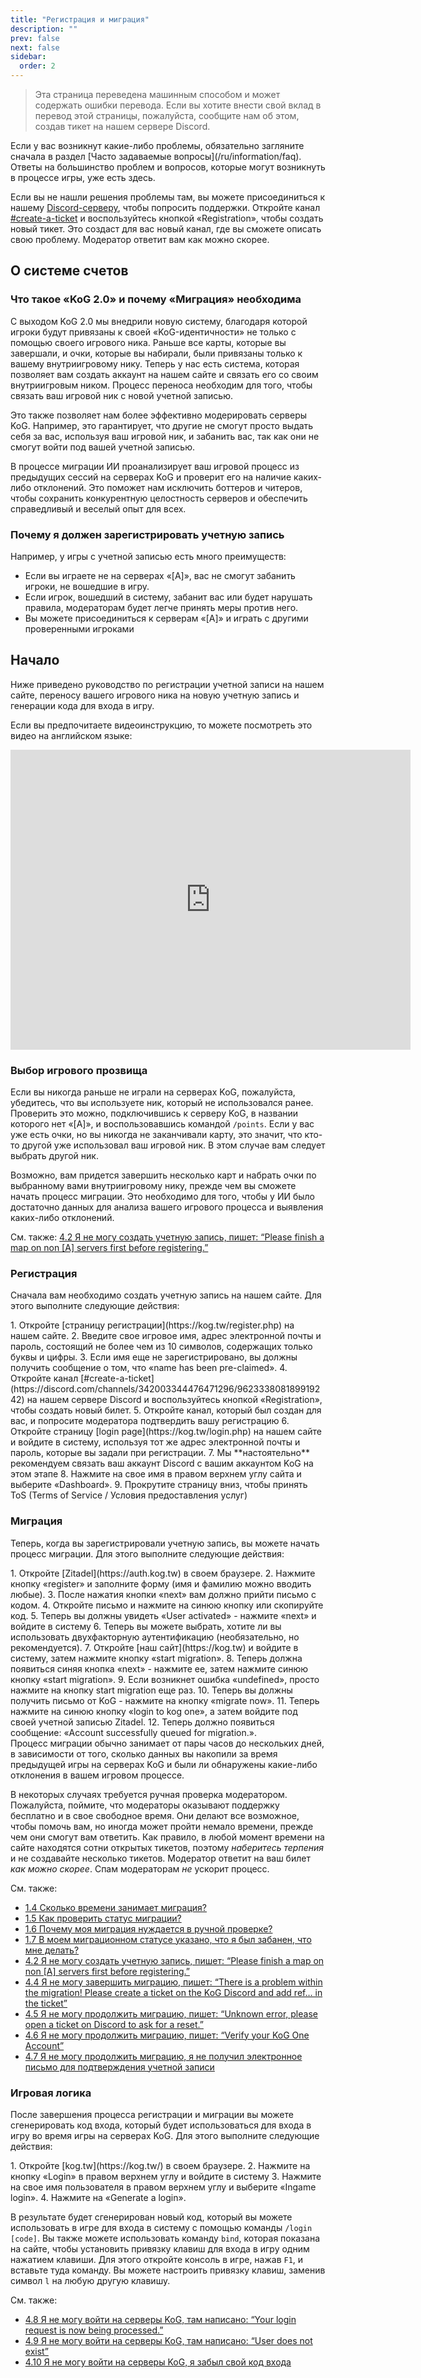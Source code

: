 ```yaml
---
title: "Регистрация и миграция"
description: ""
prev: false
next: false
sidebar:
  order: 2
---
```



> <Icon name="translate" size="2em" class="paragraph-leading-icon" /> Эта страница переведена машинным способом и может содержать ошибки перевода. Если вы хотите внести свой вклад в перевод этой страницы, пожалуйста, сообщите нам об этом, создав тикет на нашем сервере Discord.

<Aside type="tip">
Если у вас возникнут какие-либо проблемы, обязательно загляните сначала в раздел [Часто задаваемые вопросы](/ru/information/faq). Ответы на большинство проблем и вопросов, которые могут возникнуть в процессе игры, уже есть здесь.

Если вы не нашли решения проблемы там, вы можете присоединиться к нашему [Discord-серверу](https://discord.kog.tw), чтобы попросить поддержки. Откройте канал [#create-a-ticket](https://discord.com/channels/342003344476471296/962333808189919242) и воспользуйтесь кнопкой «Registration», чтобы создать новый тикет. Это создаст для вас новый канал, где вы сможете описать свою проблему. Модератор ответит вам как можно скорее.
</Aside>

## О системе счетов

### Что такое «KoG 2.0» и почему «Миграция» необходима

С выходом <nobr>KoG 2.0</nobr> мы внедрили новую систему, благодаря которой игроки будут привязаны к своей <nobr>«KoG-идентичности»</nobr> не только с помощью своего игрового ника. Раньше все карты, которые вы завершали, и очки, которые вы набирали, были привязаны только к вашему внутриигровому нику. Теперь у нас есть система, которая позволяет вам создать аккаунт на нашем сайте и связать его со своим внутриигровым ником. Процесс переноса необходим для того, чтобы связать ваш игровой ник с новой учетной записью.

Это также позволяет нам более эффективно модерировать серверы KoG. Например, это гарантирует, что другие не смогут просто выдать себя за вас, используя ваш игровой ник, и забанить вас, так как они не смогут войти под вашей учетной записью.

В процессе миграции ИИ проанализирует ваш игровой процесс из предыдущих сессий на серверах KoG и проверит его на наличие каких-либо отклонений. Это поможет нам исключить боттеров и читеров, чтобы сохранить конкурентную целостность серверов и обеспечить справедливый и веселый опыт для всех.

### Почему я должен зарегистрировать учетную запись

Например, у игры с учетной записью есть много преимуществ:

- Если вы играете не на серверах «[A]», вас не смогут забанить игроки, не вошедшие в игру.
- Если игрок, вошедший в систему, забанит вас или будет нарушать правила, модераторам будет легче принять меры против него.
- Вы можете присоединиться к серверам «[A]» и играть с другими проверенными игроками

## Начало

Ниже приведено руководство по регистрации учетной записи на нашем сайте, переносу вашего игрового ника на новую учетную запись и генерации кода для входа в игру. 

Если вы предпочитаете видеоинструкцию, то можете посмотреть это видео на английском языке:

<iframe width="640" height="480" src="https://www.youtube.com/embed/d1kbt-srlac" title="KoG Registration &amp; Migration Tutorial" frameborder="0" allow="accelerometer; autoplay; clipboard-write; encrypted-media; gyroscope; picture-in-picture; web-share" referrerpolicy="strict-origin-when-cross-origin" allowfullscreen></iframe>

### Выбор игрового прозвища

Если вы никогда раньше не играли на серверах KoG, пожалуйста, убедитесь, что вы используете ник, который не использовался ранее. Проверить это можно, подключившись к серверу KoG, в названии которого нет «[A]», и воспользовавшись командой `/points`. Если у вас уже есть очки, но вы никогда не заканчивали карту, это значит, что кто-то другой уже использовал ваш игровой ник. В этом случае вам следует выбрать другой ник.

<Aside>
Возможно, вам придется завершить несколько карт и набрать очки по выбранному вами внутриигровому нику, прежде чем вы сможете начать процесс миграции. Это необходимо для того, чтобы у ИИ было достаточно данных для анализа вашего игрового процесса и выявления каких-либо отклонений.

См. также: [4.2 Я не могу создать учетную запись, пишет: “Please finish a map on non [A] servers first before registering.”](/ru/information/faq/#42-я-не-могу-создать-учетную-запись-пишет-please-finish-a-map-on-non-a-servers-first-before-registering)
</Aside>

### Регистрация

Сначала вам необходимо создать учетную запись на нашем сайте. Для этого выполните следующие действия:

<Steps>
1. Откройте [страницу регистрации](https://kog.tw/register.php) на нашем сайте.
2. Введите свое игровое имя, адрес электронной почты и пароль, состоящий не более чем из 10 символов, содержащих только буквы и цифры.
3. Если имя еще не зарегистрировано, вы должны получить сообщение о том, что «name has been pre-claimed».
4. Откройте канал [#create-a-ticket](https://discord.com/channels/342003344476471296/962333808189919242) на нашем сервере Discord и воспользуйтесь кнопкой «Registration», чтобы создать новый билет.
5. Откройте канал, который был создан для вас, и попросите модератора подтвердить вашу регистрацию
6. Откройте страницу [login page](https://kog.tw/login.php) на нашем сайте и войдите в систему, используя тот же адрес электронной почты и пароль, которые вы задали при регистрации.
7. Мы **настоятельно** рекомендуем связать ваш аккаунт Discord с вашим аккаунтом KoG на этом этапе
8. Нажмите на свое имя в правом верхнем углу сайта и выберите «Dashboard».
9. Прокрутите страницу вниз, чтобы принять ToS (Terms of Service / Условия предоставления услуг)
</Steps>

### Миграция

Теперь, когда вы зарегистрировали учетную запись, вы можете начать процесс миграции. Для этого выполните следующие действия:

<Steps>
1. Откройте [Zitadel](https://auth.kog.tw) в своем браузере.
2. Нажмите кнопку «register» и заполните форму (имя и фамилию можно вводить любые).
3. После нажатия кнопки «next» вам должно прийти письмо с кодом.
4. Откройте письмо и нажмите на синюю кнопку или скопируйте код.
5. Теперь вы должны увидеть «User activated» - нажмите «next» и войдите в систему
6. Теперь вы можете выбрать, хотите ли вы использовать двухфакторную аутентификацию (необязательно, но рекомендуется).
7. Откройте [наш сайт](https://kog.tw) и войдите в систему, затем нажмите кнопку «start migration».
8. Теперь должна появиться синяя кнопка «next» - нажмите ее, затем нажмите синюю кнопку «start migration».
9. Если возникнет ошибка «undefined», просто нажмите на кнопку start migration еще раз.
10. Теперь вы должны получить письмо от KoG - нажмите на кнопку «migrate now».
11. Теперь нажмите на синюю кнопку «login to kog one», а затем войдите под своей учетной записью Zitadel.
12. Теперь должно появиться сообщение: «Account successfully queued for migration.». 
</Steps>

<Aside type="caution">
Процесс миграции обычно занимает от пары часов до нескольких дней, в зависимости от того, сколько данных вы накопили за время предыдущей игры на серверах KoG и были ли обнаружены какие-либо отклонения в вашем игровом процессе.

В некоторых случаях требуется ручная проверка модератором. Пожалуйста, поймите, что модераторы оказывают поддержку бесплатно и в свое свободное время. Они делают все возможное, чтобы помочь вам, но иногда может пройти немало времени, прежде чем они смогут вам ответить. Как правило, в любой момент времени на сайте находятся сотни открытых тикетов, поэтому *наберитесь терпения* и не создавайте несколько тикетов. Модератор ответит на ваш билет *как можно скорее*. Спам модераторам _не_ ускорит процесс.
</Aside>


См. также:
- [1.4 Сколько времени занимает миграция?](/ru/information/faq/#14-сколько-времени-занимает-миграция)
- [1.5 Как проверить статус миграции?](/ru/information/faq/#15-как-проверить-статус-миграции)
- [1.6 Почему моя миграция нуждается в ручной проверке?](/ru/information/faq/#16-почему-моя-миграция-нуждается-в-ручной-проверке)
- [1.7 В моем миграционном статусе указано, что я был забанен, что мне делать?](/ru/information/faq/#17-в-моем-миграционном-статусе-указано-что-я-был-забанен-что-мне-делать)
- [4.2 Я не могу создать учетную запись, пишет: “Please finish a map on non [A] servers first before registering.”](/ru/information/faq/#42-я-не-могу-создать-учетную-запись-пишет-please-finish-a-map-on-non-a-servers-first-before-registering)
- [4.4 Я не могу завершить миграцию, пишет: “There is a problem within the migration! Please create a ticket on the KoG Discord and add ref… in the ticket”](/ru/information/faq/#44-я-не-могу-завершить-миграцию-пишет-there-is-a-problem-within-the-migration-please-create-a-ticket-on-the-kog-discord-and-add-ref-in-the-ticket)
- [4.5 Я не могу продолжить миграцию, пишет: “Unknown error, please open a ticket on Discord to ask for a reset.”](/ru/information/faq/#45-я-не-могу-продолжить-миграцию-пишет-unknown-error-please-open-a-ticket-on-discord-to-ask-for-a-reset)
- [4.6 Я не могу продолжить миграцию, пишет: “Verify your KoG One Account”](/ru/information/faq/#46-я-не-могу-продолжить-миграцию-пишет-verify-your-kog-one-account)
- [4.7 Я не могу продолжить миграцию, я не получил электронное письмо для подтверждения учетной записи](/ru/information/faq/#47-я-не-могу-продолжить-миграцию-я-не-получил-электронное-письмо-для-подтверждения-учетной-записи)

### Игровая логика

После завершения процесса регистрации и миграции вы можете сгенерировать код входа, который будет использоваться для входа в игру во время игры на серверах KoG. Для этого выполните следующие действия:

<Steps>
1. Откройте [kog.tw](https://kog.tw/) в своем браузере.
2. Нажмите на кнопку «Login» в правом верхнем углу и войдите в систему
3. Нажмите на свое имя пользователя в правом верхнем углу и выберите «Ingame login».
4. Нажмите на «Generate a login».
</Steps>

В результате будет сгенерирован новый код, который вы можете использовать в игре для входа в систему с помощью команды <nobr>`/login [code]`</nobr>. Вы также можете использовать команду `bind`, которая показана на сайте, чтобы установить привязку клавиш для входа в игру одним нажатием клавиши. Для этого откройте консоль в игре, нажав `F1`, и вставьте туда команду. Вы можете настроить привязку клавиш, заменив символ `l` на любую другую клавишу.

См. также:
- [4.8 Я не могу войти на серверы KoG, там написано: “Your login request is now being processed.”](/ru/information/faq/#48-я-не-могу-войти-на-серверы-kog-там-написано-your-login-request-is-now-being-processed)
- [4.9 Я не могу войти на серверы KoG, там написано: “User does not exist”](/ru/information/faq/#49-я-не-могу-войти-на-серверы-kog-там-написано-user-does-not-exist)
- [4.10 Я не могу войти на серверы KoG, я забыл свой код входа](/ru/information/faq/#410-я-не-могу-войти-на-серверы-kog-я-забыл-свой-код-входа)